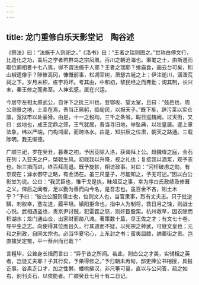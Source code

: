 ```yaml
---
---
---
```

title: 龙门重修白乐天影堂记　陶谷述
---



《祭法》曰：“法施于人则祀之。”《洛书》曰：“王者之瑞则图之。”世称白傅文行，比造化之功，盖后之学者若群鸟之宗凤凰，百川之朝沧海也。秉笔之士，由斯道而取位卿相者十七八焉，得不谓法施于人耶？王者之瑞耶？飨庙食，画云台可矣，矧山椒遗像乎？陟彼高冈，慷慨前事，松凋宰树，萧瑟古埏之上；伊注逝川，潺湲荒祠之下。岁月未积，栋宇将坏。考其由，中和初，黎民经之而弗勤；询其制，长兴末，秦王修之而弗至。人神玄感，属在兴运。

今居守左相太原武公，自许下之抚三川也，登鄂坂、望太室，且曰：“兹邑也，周公测景之地，土圭在焉，吾当正厥躬，临甸民，以报天子。”既下车，辟污莱以实仓廪，宽狱市以处豪猾。由是，十一之税均，三千之条省。暇日巡魏阙，过天街，又曰：兹地也，成王定鼎之郊，王气犹属，吾当寻旧地，举坠典，以壮皇居。遂上章法象，纬以严端，门构鸿梁，而跨洛水。由是，知拱辰之位肃，朝天之路通。三载陟明，我无惭德。

广顺三祀，岁在癸丑，暮春之初，予因芟除入洛，获谒拜上公。趋魏绛之庭，金石在列；入亚夫之户，棨戟生风。初戢我以升降，视之礼也；复接我以酒浆，观予志也。始三揖而进，终百拜而退。既予旋轸，相访政事。对曰：“河桥破虏之勋，有京观在；滹水御守之略，有金汤在。虽三尺童子，尽能知之，予无可述。”因以白公影堂为说。公曰：“我武臣也，惟干戈是执，昧俎豆之事，幸为序白氏政绩及修葺之义，俾后之闻者，足以勤为善而向今名，是吾志也，虽百金不吝，矧土木乎？”予曰：“彼白公服则儒士也，位则文人也，当官隶事，烈有丈夫志。只于批逆鳞，刺权幸，塞左道，履平坦。镇阳拒命也，指中人为制将，救日月之蚀，则战士心悦。武相遇盗也，责京尹讨贼，犯雷霆之怒，则奸臣股栗。杭州救旱，因农隙而积湖水；龙门通山佥，出家财而凿八滩。著策数十篇，尽王佐之才；有文七十卷，导平生之志。向使得其位而且久，行其道而不疑，以宪宗之神武，可继文皇也；元和之刑政，自同太宗也。必当华夏宅心，上东封之书；蛮夷屈膝，纳藁街之贡。岂直擒吴定蜀，平一蔡州而已哉？”

言粗毕，公耸身长揖而言曰：“异乎昔之所闻。若此，则白公之才美，实辅相之英者，岂徒丈夫耶？子其行矣，予果得修之。”予归朝未再旬，邸吏捧公书相授，具报讫事。谷素乏口才，加之性懒，蟠桃拂汉，非尺箠可量，直以与公问答，疏之如右，别刊贞石，以俟能者。广顺癸丑七月十有二日记。